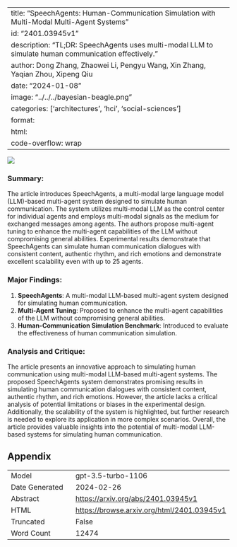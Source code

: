 
---
title: "SpeechAgents: Human-Communication Simulation with Multi-Modal Multi-Agent Systems"
id: "2401.03945v1"
description: "TL;DR: SpeechAgents uses multi-modal LLM to simulate human communication effectively."
author: Dong Zhang, Zhaowei Li, Pengyu Wang, Xin Zhang, Yaqian Zhou, Xipeng Qiu
date: "2024-01-08"
image: "../../../bayesian-beagle.png"
categories: ['architectures', 'hci', 'social-sciences']
format:
  html:
    code-overflow: wrap
---

![](../../../bayesian-beagle.png)

### **Summary:**
The article introduces SpeechAgents, a multi-modal large language model (LLM)-based multi-agent system designed to simulate human communication. The system utilizes multi-modal LLM as the control center for individual agents and employs multi-modal signals as the medium for exchanged messages among agents. The authors propose multi-agent tuning to enhance the multi-agent capabilities of the LLM without compromising general abilities. Experimental results demonstrate that SpeechAgents can simulate human communication dialogues with consistent content, authentic rhythm, and rich emotions and demonstrate excellent scalability even with up to 25 agents.

### Major Findings:
1. **SpeechAgents**: A multi-modal LLM-based multi-agent system designed for simulating human communication.
2. **Multi-Agent Tuning**: Proposed to enhance the multi-agent capabilities of the LLM without compromising general abilities.
3. **Human-Communication Simulation Benchmark**: Introduced to evaluate the effectiveness of human communication simulation.

### Analysis and Critique:
The article presents an innovative approach to simulating human communication using multi-modal LLM-based multi-agent systems. The proposed SpeechAgents system demonstrates promising results in simulating human communication dialogues with consistent content, authentic rhythm, and rich emotions. However, the article lacks a critical analysis of potential limitations or biases in the experimental design. Additionally, the scalability of the system is highlighted, but further research is needed to explore its application in more complex scenarios. Overall, the article provides valuable insights into the potential of multi-modal LLM-based systems for simulating human communication.

## Appendix

|          |          |
|----------|----------|
| Model     | gpt-3.5-turbo-1106       |
| Date Generated     | 2024-02-26       |
| Abstract | [https://arxiv.org/abs/2401.03945v1](https://arxiv.org/abs/2401.03945v1)        |
| HTML     | [https://browse.arxiv.org/html/2401.03945v1](https://browse.arxiv.org/html/2401.03945v1)       |
| Truncated       | False       |
| Word Count       | 12474       |